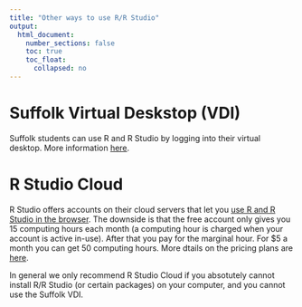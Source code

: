```yaml
---
title: "Other ways to use R/R Studio"
output:
  html_document:
    number_sections: false
    toc: true
    toc_float: 
      collapsed: no
---
```


# Suffolk Virtual Deskstop (VDI)

Suffolk students can use R and R Studio by logging into their virtual desktop. More information [here](https://www.suffolk.edu/about/directory/information-technology-services/support/software/virtual-desktop).


# R Studio Cloud 

R Studio offers accounts on their cloud servers that let you [use R and R Studio in the browser](https://rstudio.cloud/). The downside is that the free account only gives you 15 computing hours each month (a computing hour is charged when your account is active in-use). After that you pay for the marginal hour. For $5 a month you can get 50 computing hours. More dtails on the pricing plans are [here](https://rstudio.cloud/plans/free).

In general we only recommend R Studio Cloud if you absotutely cannot install R/R Studio (or certain packages) on your computer, and you cannot use the Suffolk VDI. 
